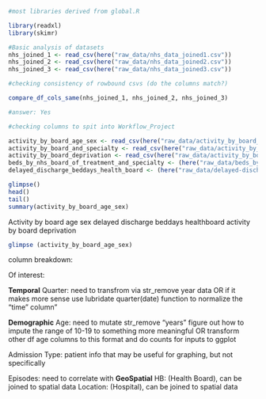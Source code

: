 ```r
#most libraries derived from global.R

library(readxl)
library(skimr)

#Basic analysis of datasets
nhs_joined_1 <- read_csv(here("raw_data/nhs_data_joined1.csv"))
nhs_joined_2 <- read_csv(here("raw_data/nhs_data_joined2.csv"))
nhs_joined_3 <- read_csv(here("raw_data/nhs_data_joined3.csv"))

#checking consistency of rowbound csvs (do the columns match?)

compare_df_cols_same(nhs_joined_1, nhs_joined_2, nhs_joined_3)

#answer: Yes

#checking columns to spit into Workflow_Project

activity_by_board_age_sex <- read_csv(here("raw_data/activity_by_board_age_sex.csv"))
activity_by_board_and_specialty <- read_csv(here("raw_data/activity_by_board_and_specialty.csv"))
activity_by_board_deprivation <- read_csv(here("raw_data/activity_by_board_deprivation.csv"))
beds_by_nhs_board_of_treatment_and_specialty <- (here("raw_data/beds_by_nhs_board_of_treatment_and_specialty.csv"))
delayed_discharge_beddays_health_board <- (here("raw_data/delayed-discharge-beddays-health-board.csv"))

glimpse()
head()
tail()
summary(activity_by_board_age_sex)

```

Activity by board age sex
delayed discharge beddays healthboard
activity by board deprivation
```r
glimpse (activity_by_board_age_sex)

```
column breakdown:

Of interest:

__Temporal__
Quarter: need to transfrom via str_remove year data OR if it makes more sense use lubridate quarter(date) function to normalize the "time" column"


__Demographic__
Age: need to mutate str_remove "years" figure out how to impute the range of 10-19 to something more meaningful OR transform other df age columns to this format and do counts for inputs to ggplot

Admission Type: patient info that may be useful for graphing, but not specifically

Episodes: need to correlate with
__GeoSpatial__
HB: (Health Board), can be joined to spatial data
Location: (Hospital), can be joined to spatial data

